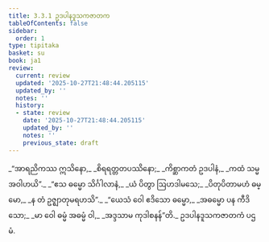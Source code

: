 ```yaml
---
title: 3.3.1 ဥဒပါနဒူသကဇာတက
tableOfContents: false
sidebar:
  order: 1
type: tipitaka
basket: su
book: ja1
review:
  current: review
  updated: '2025-10-27T21:48:44.205115'
  updated_by: ''
  notes: ''
  history:
  - state: review
    date: '2025-10-27T21:48:44.205115'
    updated_by: ''
    notes: ''
    previous_state: draft
---
```



<ReviewStatus review={frontmatter.review} showDetails={true} />

<HypothesisAnnotation frontmatter={frontmatter} />

<DynamicBreadcrumb />

<Division number="61" book="ja1" e="ch" v="22" p="79">

<Paragraph number="754" type="verses" book="ja1">
_“အာရညိကဿ ဣသိနော,_  
_စိရရတ္တတပဿိနော;_  
_ကိစ္ဆာကတံ ဥဒပါနံ,_  
_ကထံ သမ္မ အဝါဟယိ”._  

</Paragraph>

</Division>
<Division number="62" book="ja1" e="ch" v="22" p="79">

<Paragraph number="755" type="verses" book="ja1">
_“ဧသ ဓမ္မော သိင်္ဂါလာနံ,_  
_ယံ ပိတွာ ဩဟဒါမသေ;_  
_ပိတုပိတာမဟံ ဓမ္မော,_  
_န တံ ဥဇ္ဈာတုမရဟသိ”._  

</Paragraph>

</Division>
<Division number="63" book="ja1" e="ch" v="22" p="80">

<Paragraph number="756" type="verses" book="ja1">
_“ယေသံ ဝေါ ဧဒိသော ဓမ္မော,_  
_အဓမ္မော ပန ကီဒိသော;_  
_မာ ဝေါ ဓမ္မံ အဓမ္မံ ဝါ,_  
_အဒ္ဒသာမ ကုဒါစနန်”တိ._  


</Paragraph>
</Division>

<Paragraph number="757" type="center" book="ja1">
ဥဒပါနဒူသကဇာတကံ ပဌမံ.
</Paragraph>